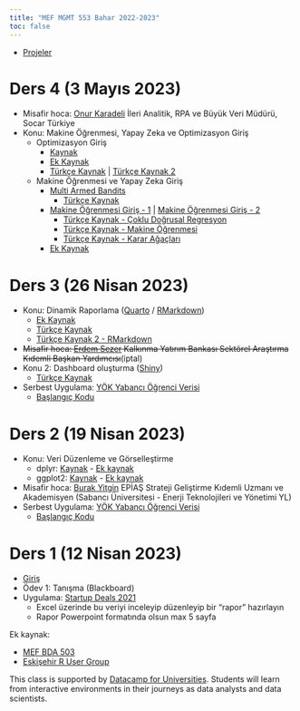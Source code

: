 ```yaml
---
title: "MEF MGMT 553 Bahar 2022-2023"
toc: false
---
```


+ [Projeler](./proje.html)

# Ders 4 (3 Mayıs 2023)

+ Misafir hoca: [Onur Karadeli](https://www.linkedin.com/in/onur-karadeli-phd-c-a46a59112/) İleri Analitik, RPA ve Büyük Veri Müdürü, Socar Türkiye
+ Konu: Makine Öğrenmesi, Yapay Zeka ve Optimizasyon Giriş
    + Optimizasyon Giriş
        + [Kaynak](https://or-primer.github.io/)
        + [Ek Kaynak](https://www.youtube.com/watch?v=w9BlUqa2JpI)
        + [Türkçe Kaynak](https://www.youtube.com/watch?v=D7_DHhpIF4M) | [Türkçe Kaynak 2](https://www.youtube.com/watch?v=B2FZR_4bElE)
    + Makine Öğrenmesi ve Yapay Zeka Giriş
        + [Multi Armed Bandits](./bandits_notes.html)
            + [Türkçe Kaynak](https://yz-ai.github.io/blog/pekistirmeli-ogrenme/cok-kollu-haydutlar-bolum-2)
        + [Makine Öğrenmesi Giriş - 1](./intro_ml_1.html) | [Makine Öğrenmesi Giriş - 2](./intro_ml_2.html)
            + [Türkçe Kaynak - Çoklu Doğrusal Regresyon](https://www.youtube.com/watch?v=xgbSdcZ4X-g)
            + [Türkçe Kaynak - Makine Öğrenmesi](https://www.youtube.com/watch?v=HBvMz7GTfv0)
            + [Türkçe Kaynak - Karar Ağaçları](https://www.youtube.com/watch?v=vCysce2PKzc)
        + [Ek Kaynak](https://www.statlearning.com/)

# Ders 3 (26 Nisan 2023)

+ Konu: Dinamik Raporlama ([Quarto](https://quarto.org/docs/guide/) / [RMarkdown](https://rmarkdown.rstudio.com/))
    + [Ek Kaynak](https://www.youtube.com/watch?v=yvi5uXQMvu4)
    + [Türkçe Kaynak](https://medium.com/@mustafacavus/quarto-yeni-nesil-dinamik-r-python-ve-julia-raporlama-arac%C4%B1-3d6705e61c37)
    + [Türkçe Kaynak 2 - RMarkdown](https://www.datasciencearth.com/r-markdown-ile-dinamik-raporlama/)
+ ~~Misafir hoca: [Erdem Sezer](https://www.linkedin.com/in/sezererdem/) Kalkınma Yatırım Bankası Sektörel Araştırma Kıdemli Başkan Yardımcısı~~(iptal)
+ Konu 2: Dashboard oluşturma ([Shiny](https://shiny.rstudio.com/))
    + [Türkçe Kaynak](https://www.youtube.com/watch?v=uLpmMD_PJEM)
+ Serbest Uygulama: [YÖK Yabancı Öğrenci Verisi](https://github.com/berkorbay/datasets/raw/master/foreign_students/foreign_students_by_nationality_2021_2022.xlsx) 
    + [Başlangıç Kodu](https://gist.github.com/berkorbay/f394bf2ea8775cf7b5316aeafd27c482#file-foreign_students_report_starter_code-qmd)


# Ders 2 (19 Nisan 2023)

+ Konu: Veri Düzenleme ve Görselleştirme
    + dplyr: [Kaynak](https://berkorbay.github.io/book-of-eda/dplyr.html) - [Ek kaynak](https://www.youtube.com/watch?v=bzrP5bOIyYI)
    + ggplot2: [Kaynak](https://berkorbay.github.io/book-of-eda/ggplot2.html) - [Ek kaynak](https://www.youtube.com/watch?v=QB8OXAzL8QE)
+ Misafir hoca: [Burak Yitgin](https://www.linkedin.com/in/burakyitgin/) EPİAŞ Strateji Geliştirme Kıdemli Uzmanı ve Akademisyen (Sabancı Üniversitesi - Enerji Teknolojileri ve Yönetimi YL)
+ Serbest Uygulama: [YÖK Yabancı Öğrenci Verisi](https://github.com/berkorbay/datasets/raw/master/foreign_students/foreign_students_by_nationality_2021_2022.xlsx) 
    + [Başlangıç Kodu](https://gist.github.com/berkorbay/f394bf2ea8775cf7b5316aeafd27c482#file-foreign_students_starter_code-r)
    

# Ders 1 (12 Nisan 2023)

+ [Giriş](./intro.html)
+ Ödev 1: Tanışma (Blackboard)
+ Uygulama: [Startup Deals 2021](https://github.com/berkorbay/datasets/raw/master/startup_deals/startup_deals_2021.xlsx)
    + Excel üzerinde bu veriyi inceleyip düzenleyip bir "rapor" hazırlayın
    + Rapor Powerpoint formatında olsun max 5 sayfa

Ek kaynak:

+ [MEF BDA 503](https://mef-bda503.github.io/fall22/)
+ [Eskişehir R User Group](https://www.youtube.com/@eskisehirrusergroup2103)


This class is supported by [Datacamp for Universities](https://www.datacamp.com/universities#classroom-form). Students will learn from interactive environments in their journeys as data analysts and data scientists.